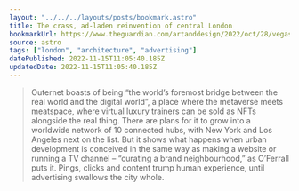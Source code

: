 ```yaml
---
layout: "../../../layouts/posts/bookmark.astro"
title: The crass, ad-laden reinvention of central London
bookmarkUrl: https://www.theguardian.com/artanddesign/2022/oct/28/vegas-outernet-crass-ad-laden-reinvention-central-london
source: astro
tags: ["london", "architecture", "advertising"]
datePublished: 2022-11-15T11:05:40.185Z
updatedDate: 2022-11-15T11:05:40.185Z
---
```


> Outernet boasts of being “the world’s foremost bridge between the real world and the digital world”, a place where the metaverse meets meatspace, where virtual luxury trainers can be sold as NFTs alongside the real thing. There are plans for it to grow into a worldwide network of 10 connected hubs, with New York and Los Angeles next on the list. But it shows what happens when urban development is conceived in the same way as making a website or running a TV channel – “curating a brand neighbourhood,” as O’Ferrall puts it. Pings, clicks and content trump human experience, until advertising swallows the city whole.
